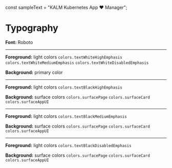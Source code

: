 


const sampleText = "KALM Kubernetes App ❤️ Manager";

<Meta title="Design System/Typography" />

# Typography

**Font:** Roboto

---

**Foreground:** light colors `colors.textWhiteHighEmphasis` `colors.textWhiteMediumEmphasis` `colors.textWhiteDisabledEmphasis`

**Background:** primary color

<Story name="whiteHighEmphasis in primary">
  <ColorfulTypeset
    foregroundColor={colors.textWhiteHighEmphasis}
    backgroundColor={colors.primary}
    labels={[H1, H2, H3, H4, H5, H6, Subtitle1, Subtitle2, Body, BoldBody, Caption, CenterCaption]}
    sampleText={sampleText}
  />
</Story>

<Story name="whiteMediumEmphasis in primary">
  <ColorfulTypeset
    foregroundColor={colors.textWhiteMediumEmphasis}
    backgroundColor={colors.primary}
    labels={[H1, H2, H3, H4, H5, H6, Subtitle1, Subtitle2, Body, BoldBody, Caption, CenterCaption]}
    sampleText={sampleText}
  />
</Story>

<Story name="whiteDisabledEmphasis in primary">
  <ColorfulTypeset
    foregroundColor={colors.textWhiteDisabledEmphasis}
    backgroundColor={colors.primary}
    labels={[H1, H2, H3, H4, H5, H6, Subtitle1, Subtitle2, Body, BoldBody, Caption, CenterCaption]}
    sampleText={sampleText}
  />
</Story>

---

**Foreground:** light colors `colors.textBlackHighEmphasis`

**Background:** surface colors `colors.surfacePage` `colors.surfaceCard` `colors.surfaceAppUI`

<Story name="blackHighEmphsis in surfacePage">
  <ColorfulTypeset
    foregroundColor={colors.textBlackHighEmphasis}
    backgroundColor={colors.surfacePage}
    labels={[H1, H2, H3, H4, H5, H6, Subtitle1, Subtitle2, Body, BoldBody, Caption, CenterCaption]}
    sampleText={sampleText}
  />
</Story>

<Story name="blackHighEmphsis in surfaceCard">
  <ColorfulTypeset
    foregroundColor={colors.textBlackHighEmphasis}
    backgroundColor={colors.surfaceCard}
    labels={[H1, H2, H3, H4, H5, H6, Subtitle1, Subtitle2, Body, BoldBody, Caption, CenterCaption]}
    sampleText={sampleText}
  />
</Story>

<Story name="blackHighEmphsis in surfaceAppUI">
  <ColorfulTypeset
    foregroundColor={colors.textBlackHighEmphasis}
    backgroundColor={colors.surfaceAppUI}
    labels={[H1, H2, H3, H4, H5, H6, Subtitle1, Subtitle2, Body, BoldBody, Caption, CenterCaption]}
    sampleText={sampleText}
  />
</Story>

---

**Foreground:** light colors `colors.textBlackMediumEmphasis`

**Background:** surface colors `colors.surfacePage` `colors.surfaceCard` `colors.surfaceAppUI`

<Story name="blackMediumEmphasis in surfacePage">
  <ColorfulTypeset
    foregroundColor={colors.textBlackMediumEmphasis}
    backgroundColor={colors.surfacePage}
    labels={[H1, H2, H3, H4, H5, H6, Subtitle1, Subtitle2, Body, BoldBody, Caption, CenterCaption]}
    sampleText={sampleText}
  />
</Story>

<Story name="blackMediumEmphasis in surfaceCard">
  <ColorfulTypeset
    foregroundColor={colors.textBlackMediumEmphasis}
    backgroundColor={colors.surfaceCard}
    labels={[H1, H2, H3, H4, H5, H6, Subtitle1, Subtitle2, Body, BoldBody, Caption, CenterCaption]}
    sampleText={sampleText}
  />
</Story>

<Story name="blackMediumEmphasis in surfaceAppUI">
  <ColorfulTypeset
    foregroundColor={colors.textBlackMediumEmphasis}
    backgroundColor={colors.surfaceAppUI}
    labels={[H1, H2, H3, H4, H5, H6, Subtitle1, Subtitle2, Body, BoldBody, Caption, CenterCaption]}
    sampleText={sampleText}
  />
</Story>

---

**Foreground:** light colors `colors.textBlackDisabledEmphasis`

**Background:** surface colors `colors.surfacePage` `colors.surfaceCard` `colors.surfaceAppUI`

<Story name="blackDisabledEmphasis in surfacePage">
  <ColorfulTypeset
    foregroundColor={colors.textBlackDisabledEmphasis}
    backgroundColor={colors.surfacePage}
    labels={[H1, H2, H3, H4, H5, H6, Subtitle1, Subtitle2, Body, BoldBody, Caption, CenterCaption]}
    sampleText={sampleText}
  />
</Story>

<Story name="blackDisabledEmphasis in surfaceCard">
  <ColorfulTypeset
    foregroundColor={colors.textBlackDisabledEmphasis}
    backgroundColor={colors.surfaceCard}
    labels={[H1, H2, H3, H4, H5, H6, Subtitle1, Subtitle2, Body, BoldBody, Caption, CenterCaption]}
    sampleText={sampleText}
  />
</Story>

<Story name="blackDisabledEmphasis in surfaceAppUI">
  <ColorfulTypeset
    foregroundColor={colors.textBlackDisabledEmphasis}
    backgroundColor={colors.surfaceAppUI}
    labels={[H1, H2, H3, H4, H5, H6, Subtitle1, Subtitle2, Body, BoldBody, Caption, CenterCaption]}
    sampleText={sampleText}
  />
</Story>
